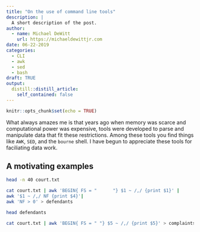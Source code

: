 ```yaml
---
title: "On the use of command line tools"
description: |
  A short description of the post.
author:
  - name: Michael DeWitt
    url: https://michaeldewittjr.com
date: 06-22-2019
categories:
  - CLI
  - awk
  - sed
  - bash
draft: TRUE
output:
  distill::distill_article:
    self_contained: false
---
```


```r
knitr::opts_chunk$set(echo = TRUE)
```

What always amazes me is that years ago when memory was scarce and computational power was expensive, tools were developed to parse and manipulate data that fit these restrictions. Among these tools you find things like `AWK`, `SED`, and the `bourne` shell. I have begun to appreciate these tools for faciliating data work.

## A motivating examples



```bash
head -n 40 court.txt
```

```bash

cat court.txt | awk 'BEGIN{ FS = "      "} $1 ~ /,/ {print $1}' | 
awk '$1 ~ /,/ NF {print $4}'|
awk 'NF > 0' > defendants

head defendants
```

```bash
cat court.txt | awk 'BEGIN{ FS = " "} $5 ~ /,/ {print $5}' > complaints
```





